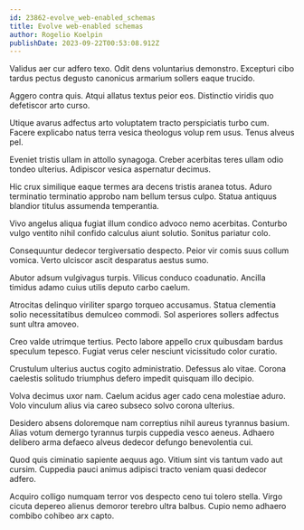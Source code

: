 ```yaml
---
id: 23862-evolve_web-enabled_schemas
title: Evolve web-enabled schemas
author: Rogelio Koelpin
publishDate: 2023-09-22T00:53:08.912Z
---
```


Validus aer cur adfero texo. Odit dens voluntarius demonstro. Excepturi cibo tardus pectus degusto canonicus armarium sollers eaque trucido.

Aggero contra quis. Atqui allatus textus peior eos. Distinctio viridis quo defetiscor arto curso.

Utique avarus adfectus arto voluptatem tracto perspiciatis turbo cum. Facere explicabo natus terra vesica theologus volup rem usus. Tenus alveus pel.

Eveniet tristis ullam in attollo synagoga. Creber acerbitas teres ullam odio tondeo ulterius. Adipiscor vesica aspernatur decimus.

Hic crux similique eaque termes ara decens tristis aranea totus. Aduro terminatio terminatio approbo nam bellum tersus culpo. Statua antiquus blandior titulus assumenda temperantia.

Vivo angelus aliqua fugiat illum condico advoco nemo acerbitas. Conturbo vulgo ventito nihil confido calculus aiunt solutio. Sonitus pariatur colo.

Consequuntur dedecor tergiversatio despecto. Peior vir comis suus collum vomica. Verto ulciscor ascit desparatus aestus sumo.

Abutor adsum vulgivagus turpis. Vilicus conduco coadunatio. Ancilla timidus adamo cuius utilis deputo carbo caelum.

Atrocitas delinquo viriliter spargo torqueo accusamus. Statua clementia solio necessitatibus demulceo commodi. Sol asperiores sollers adfectus sunt ultra amoveo.

Creo valde utrimque tertius. Pecto labore appello crux quibusdam bardus speculum tepesco. Fugiat verus celer nesciunt vicissitudo color curatio.

Crustulum ulterius auctus cogito administratio. Defessus alo vitae. Corona caelestis solitudo triumphus defero impedit quisquam illo decipio.

Volva decimus uxor nam. Caelum acidus ager cado cena molestiae aduro. Volo vinculum alius via careo subseco solvo corona ulterius.

Desidero absens doloremque nam correptius nihil aureus tyrannus basium. Alias votum demergo tyrannus turpis cuppedia vesco aeneus. Adhaero delibero arma defaeco alveus dedecor defungo benevolentia cui.

Quod quis ciminatio sapiente aequus ago. Vitium sint vis tantum vado aut cursim. Cuppedia pauci animus adipisci tracto veniam quasi dedecor adfero.

Acquiro colligo numquam terror vos despecto ceno tui tolero stella. Virgo cicuta depereo alienus demoror terebro ultra balbus. Cupio nemo adhaero combibo cohibeo arx capto.
